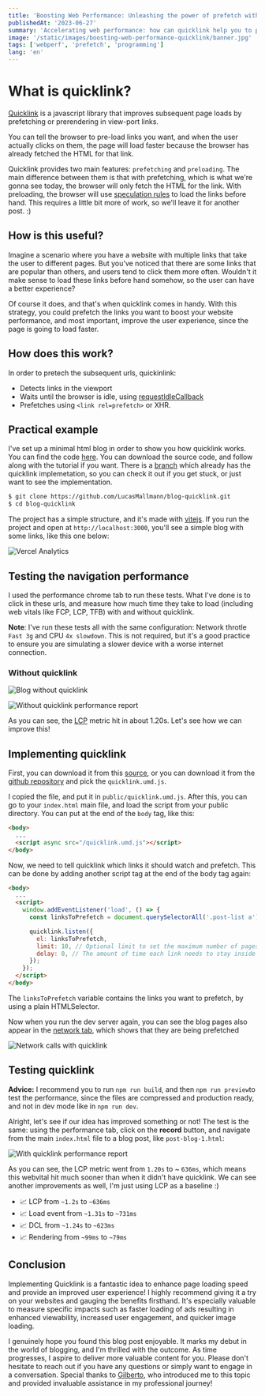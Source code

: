 ```yaml
---
title: 'Boosting Web Performance: Unleashing the power of prefetch with quicklink'
publishedAt: '2023-06-27'
summary: 'Accelerating web performance: how can quicklink help you to prefetch links, improve user experience, and load content faster?'
image: '/static/images/boosting-web-performance-quicklink/banner.jpg'
tags: ['webperf', 'prefetch', 'programming']
lang: 'en'
---
```


# What is quicklink?

[Quicklink](https://github.com/GoogleChromeLabs/quicklink) is a javascript library that improves subsequent page loads by prefetching or prerendering in view-port links.

You can tell the browser to pre-load links you want, and when the user
actually clicks on them, the page will load faster because
the browser has already fetched the HTML for that link.

Quicklink provides two main features: `prefetching` and `preloading`. The main difference between them is that with
prefetching, which is what we're gonna see today, the browser will only fetch the HTML for the link. With preloading,
the browser will use [speculation rules](https://github.com/WICG/nav-speculation/blob/main/triggers.md) to load the
links before hand. This requires a little bit more of work, so we'll leave it for another post. :)

## How is this useful?

Imagine a scenario where you have a website with multiple links
that take the user to different pages. But you've noticed that there
are some links that are popular than others, and users tend to click them more often.
Wouldn't it make sense to load these links before hand somehow, so the
user can have a better experience?

Of course it does, and that's when quicklink comes in handy.
With this strategy, you could prefetch the links you want to boost
your website performance, and most important, improve the user experience, since the page is going
to load faster.

## How does this work?

In order to pretech the subsequent urls, quickinlink:

- Detects links in the viewport
- Waits until the browser is idle, using [requestIdleCallback](https://developer.mozilla.org/en-US/docs/Web/API/Window/requestIdleCallback)
- Prefetches using `<link rel=prefetch>` or XHR.

## Practical example

I've set up a minimal html blog in order to show you how quicklink works. You can find the code [here](https://github.com/LucasMallmann/blog-quicklink).
You can download the source code, and follow along with the tutorial if you want. There is a [branch](https://github.com/LucasMallmann/blog-quicklink/tree/quicklink) which already
has the quicklink implemetation, so you can check it out if you get stuck, or just want to see the implementation.

```bash
$ git clone https://github.com/LucasMallmann/blog-quicklink.git
$ cd blog-quicklink
```

The project has a simple structure, and it's made with [vitejs](https://vitejs.dev/).
If you run the project and open at `http://localhost:3000`, you'll see a simple blog with some links, like this one below:

<Image
  alt="Vercel Analytics"
  src="/static/images/boosting-web-performance-quicklink/sample-blog.png"
  width={672}
  height={300}
/>

## Testing the navigation performance

I used the performance chrome tab to run these tests. What I've done is to click in these urls, and measure how much time they take to load (including web vitals like FCP, LCP, TFB) with and without quicklink.

**Note**: I've run these tests all with the same configuration: Network throtle `Fast 3g` and CPU `4x slowdown`. This is not required, but it's a good practice to ensure you are simulating a slower device with a worse internet connection.

### Without quicklink

<Image
  alt="Blog without quicklink"
  src="/static/images/boosting-web-performance-quicklink/without-quicklink.gif"
  width={672}
  height={300}
  quality={100}
/>

<Image
  alt="Without quicklink performance report"
  src="/static/images/boosting-web-performance-quicklink/without-quicklink-report.png"
  width={672}
  height={300}
  quality={100}
/>

As you can see, the [LCP](https://web.dev/lcp/) metric hit in about 1.20s. Let's see how we can improve this!

## Implementing quicklink

First, you can download it from this [source](https://unpkg.com/quicklink@2.3.0/dist/quicklink.umd.js), or you can download it from the [github repository](https://github.com/GoogleChromeLabs/quicklink) and pick the `quicklink.umd.js`.

I copied the file, and put it in `public/quicklink.umd.js`. After this, you can go to your `index.html` main file, and load the script from your public directory. You can put at the end of the `body` tag, like this:

```html
<body>
  ...
  <script async src="/quicklink.umd.js"></script>
</body>
```

Now, we need to tell quicklink which links it should watch and prefetch. This can be done by adding another script tag at the end of the body tag again:

```html
<body>
  ...
  <script>
    window.addEventListener('load', () => {
      const linksToPrefetch = document.querySelectorAll('.post-list a');

      quicklink.listen({
        el: linksToPrefetch,
        limit: 10, // Optional limit to set the maximum number of pages to prefetch
        delay: 0, // The amount of time each link needs to stay inside the viewport before being prefetched, in milliseconds.
      });
    });
  </script>
</body>
```

The `linksToPrefetch` variable contains the links you want to prefetch, by using a plain HTMLSelector.

Now when you run the dev server again, you can see the blog pages also appear in the [network tab](https://developer.chrome.com/docs/devtools/network/), which shows that they are being prefetched

<Image
  alt="Network calls with quicklink"
  src="/static/images/boosting-web-performance-quicklink/network-with-quicklink.png"
  width={672}
  height={300}
  quality={100}
/>

## Testing quicklink

**Advice:** I recommend you to run `npm run build`, and then `npm run preview`to test the performance, since the files are compressed and production ready, and not in dev mode like in `npm run dev`.

Alright, let's see if our idea has improved something or not! The test is the same: using the performance tab, click on the **record** button, and navigate from the main `index.html` file to a blog post, like `post-blog-1.html`:

<Image
  alt="With quicklink performance report"
  src="/static/images/boosting-web-performance-quicklink/with-quicklink-report.png"
  width={672}
  height={300}
  quality={100}
/>

As you can see, the LCP metric went from `1.20s` to ~ `636ms`, which means this webvital hit much sooner than when it didn't have quicklink. We can see another improvements as well, I'm just using LCP as a baseline :)

- 📈 LCP from `~1.2s` to `~636ms`
- 📈 Load event from `~1.31s` to `~731ms`
- 📈 DCL from `~1.24s` to `~623ms`
- 📈 Rendering from `~99ms` to `~79ms`

## Conclusion

Implementing Quicklink is a fantastic idea to enhance page loading speed and provide an improved user experience! I highly recommend giving it a try on your websites and gauging the benefits firsthand. It's especially valuable to measure specific impacts such as faster loading of ads resulting in enhanced viewability, increased user engagement, and quicker image loading.

I genuinely hope you found this blog post enjoyable. It marks my debut in the world of blogging, and I'm thrilled with the outcome. As time progresses, I aspire to deliver more valuable content for you. Please don't hesitate to reach out if you have any questions or simply want to engage in a conversation. Special thanks to [Gilberto](https://twitter.com/gilberto_cocchi), who introduced me to this topic and provided invaluable assistance in my professional journey!
